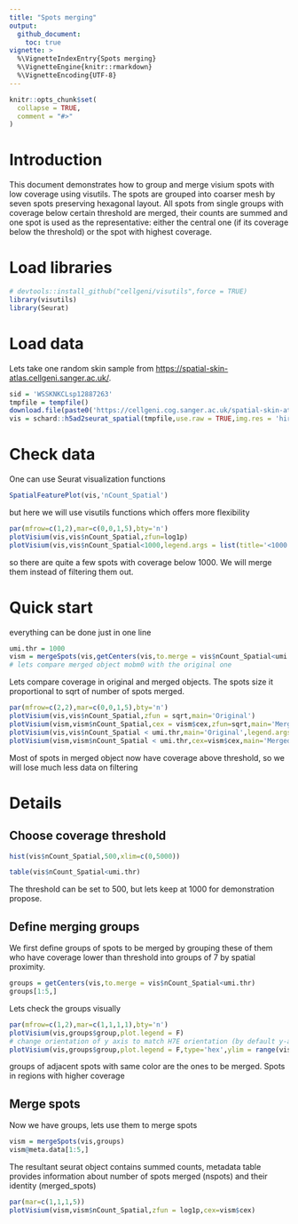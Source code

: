 ```yaml
---
title: "Spots merging"
output: 
  github_document:
    toc: true
vignette: >
  %\VignetteIndexEntry{Spots merging}
  %\VignetteEngine{knitr::rmarkdown}
  %\VignetteEncoding{UTF-8}
---
```


```r
knitr::opts_chunk$set(
  collapse = TRUE,
  comment = "#>"
)
```

# Introduction
This document demonstrates how to group and merge visium spots with low coverage using visutils.
The spots are grouped into coarser mesh by seven spots preserving hexagonal layout. All spots from single groups with coverage below certain threshold are merged, their counts are summed and one spot is used as the representative: either the central one (if its coverage below the threshold) or the spot with highest coverage.


# Load libraries
```r
# devtools::install_github("cellgeni/visutils",force = TRUE)
library(visutils)
library(Seurat)
```

# Load data
Lets take one random skin sample from <https://spatial-skin-atlas.cellgeni.sanger.ac.uk/>.
```r
sid = 'WSSKNKCLsp12887263'
tmpfile = tempfile()
download.file(paste0('https://cellgeni.cog.sanger.ac.uk/spatial-skin-atlas/download/',sid,'.h5ad'),tmpfile,quiet = TRUE)
vis = schard::h5ad2seurat_spatial(tmpfile,use.raw = TRUE,img.res = 'hires')
```

# Check data
One can use Seurat visualization functions
```r
SpatialFeaturePlot(vis,'nCount_Spatial')
```
but here we will use visutils functions which offers more flexibility

```r
par(mfrow=c(1,2),mar=c(0,0,1,5),bty='n')
plotVisium(vis,vis$nCount_Spatial,zfun=log1p)
plotVisium(vis,vis$nCount_Spatial<1000,legend.args = list(title='<1000 UMI'))
```

so there are quite a few spots with coverage below 1000. We will merge them instead of filtering them out.

# Quick start
everything can be done just in one line
```r
umi.thr = 1000
vism = mergeSpots(vis,getCenters(vis,to.merge = vis$nCount_Spatial<umi.thr))
# lets compare merged object mobm0 with the original one
```

Lets compare coverage in original and merged objects. The spots size it proportional to sqrt of number of spots merged.
```r
par(mfrow=c(2,2),mar=c(0,0,1,5),bty='n')
plotVisium(vis,vis$nCount_Spatial,zfun = sqrt,main='Original')
plotVisium(vism,vism$nCount_Spatial,cex = vism$cex,zfun=sqrt,main='Merged') 
plotVisium(vis,vis$nCount_Spatial < umi.thr,main='Original',legend.args = list(title='<1000 UMI'))
plotVisium(vism,vism$nCount_Spatial < umi.thr,cex=vism$cex,main='Merged',legend.args = list(title='<1000 UMI')) 

```
Most of spots in merged object now have coverage above threshold, so we will lose much less data on filtering

# Details
## Choose coverage threshold
```r
hist(vis$nCount_Spatial,500,xlim=c(0,5000))
```
```r
table(vis$nCount_Spatial<umi.thr)
```
The threshold can be set to 500, but lets keep at 1000 for demonstration propose.

## Define merging groups
We first define groups of spots to be merged by grouping these of them who have coverage lower than threshold into groups of 7 by spatial proximity.
```r
groups = getCenters(vis,to.merge = vis$nCount_Spatial<umi.thr)
groups[1:5,]
```

Lets check the groups visually
```r
par(mfrow=c(1,2),mar=c(1,1,1,1),bty='n')
plotVisium(vis,groups$group,plot.legend = F)
# change orientation of y axis to match H7E orientation (by default y-axis is reversed)
plotVisium(vis,groups$group,plot.legend = F,type='hex',ylim = range(vis@images$WSSKNKCLsp12887263@coordinates$row))
```
groups of adjacent spots with same color are the ones to be merged. Spots in regions with higher coverage 

## Merge spots
Now we have groups, lets use them to merge spots
```r
vism = mergeSpots(vis,groups)
vism@meta.data[1:5,]
```

The resultant seurat object contains summed counts, metadata table provides information about number of spots merged (nspots) and their identity (merged_spots)

```r
par(mar=c(1,1,1,5))
plotVisium(vism,vism$nCount_Spatial,zfun = log1p,cex=vism$cex)
```
